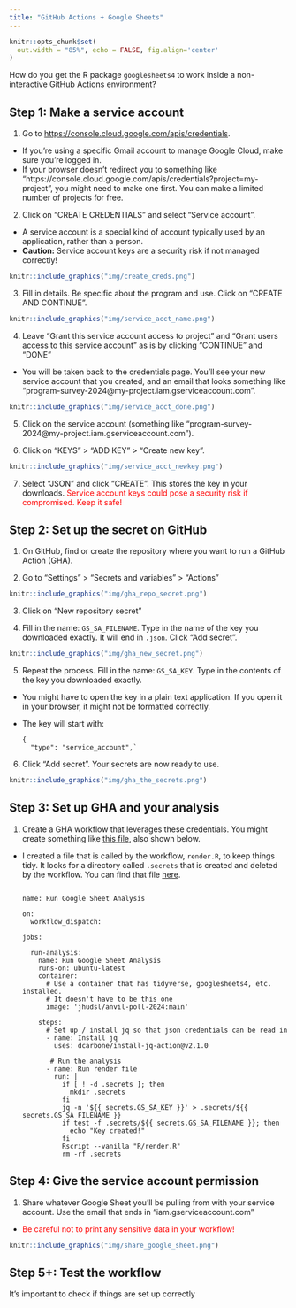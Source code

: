 ```yaml
---
title: "GitHub Actions + Google Sheets"
---
```


```r
knitr::opts_chunk$set(
  out.width = "85%", echo = FALSE, fig.align='center'
)
```

How do you get the R package `googlesheets4` to work inside a non-interactive GitHub Actions environment?

## Step 1: Make a service account

1. Go to [https://console.cloud.google.com/apis/credentials](https://console.cloud.google.com/apis/credentials). 

- If you're using a specific Gmail account to manage Google Cloud, make sure you're logged in.
- If your browser doesn't redirect you to something like "https://console.cloud.google.com/apis/credentials?project=my-project", you might need to make one first. You can make a limited number of projects for free.

2. Click on "CREATE CREDENTIALS" and select "Service account".

- A service account is a special kind of account typically used by an application, rather than a person.
- **Caution:** Service account keys are a security risk if not managed correctly!

```r
knitr::include_graphics("img/create_creds.png")
```

3. Fill in details. Be specific about the program and use. Click on "CREATE AND CONTINUE".

```r
knitr::include_graphics("img/service_acct_name.png")
```

4. Leave "Grant this service account access to project" and "Grant users access to this service account" as is by clicking "CONTINUE" and "DONE"

- You will be taken back to the credentials page. You'll see your new service account that you created, and an email that looks something like "program-survey-2024@my-project.iam.gserviceaccount.com".

```r
knitr::include_graphics("img/service_acct_done.png")
```

5. Click on the service account (something like "program-survey-2024@my-project.iam.gserviceaccount.com").

6. Click on "KEYS" > "ADD KEY" > "Create new key".

```r
knitr::include_graphics("img/service_acct_newkey.png")
```

7. Select "JSON" and click "CREATE". This stores the key in your downloads. <span style="color:red;">Service account keys could pose a security risk if compromised. Keep it safe!</span>

## Step 2: Set up the secret on GitHub

1. On GitHub, find or create the repository where you want to run a GitHub Action (GHA). 

2. Go to "Settings" > "Secrets and variables" > "Actions"

```r
knitr::include_graphics("img/gha_repo_secret.png")
```

3. Click on "New repository secret"

4. Fill in the name: `GS_SA_FILENAME`. Type in the name of the key you downloaded exactly. It will end in `.json`. Click "Add secret".

```r
knitr::include_graphics("img/gha_new_secret.png")
```

5. Repeat the process. Fill in the name: `GS_SA_KEY`. Type in the contents of the key you downloaded exactly. 

- You might have to open the key in a plain text application. If you open it in your browser, it might not be formatted correctly.
- The key will start with:

    ```
    {
      "type": "service_account",`
    ```

6. Click "Add secret". Your secrets are now ready to use.

```r
knitr::include_graphics("img/gha_the_secrets.png")
```

## Step 3: Set up GHA and your analysis

1. Create a GHA workflow that leverages these credentials. You might create something like [this file](https://github.com/avahoffman/GHA_and_googlesheets/blob/main/.github/workflows/run_analysis.yml), also shown below.

- I created a file that is called by the workflow, `render.R`, to keep things tidy. It looks for a directory called `.secrets` that is created and deleted by the workflow. You can find that file [here](https://github.com/avahoffman/GHA_and_googlesheets/blob/main/R/render.R).

    ```
    
    name: Run Google Sheet Analysis
    
    on:
      workflow_dispatch:
    
    jobs:
    
      run-analysis:
        name: Run Google Sheet Analysis
        runs-on: ubuntu-latest
        container:
          # Use a container that has tidyverse, googlesheets4, etc. installed.
          # It doesn't have to be this one
          image: 'jhudsl/anvil-poll-2024:main'
    
        steps:
          # Set up / install jq so that json credentials can be read in
          - name: Install jq
            uses: dcarbone/install-jq-action@v2.1.0
    
           # Run the analysis
          - name: Run render file
            run: |
              if [ ! -d .secrets ]; then
                mkdir .secrets
              fi
              jq -n '${{ secrets.GS_SA_KEY }}' > .secrets/${{ secrets.GS_SA_FILENAME }}
              if test -f .secrets/${{ secrets.GS_SA_FILENAME }}; then
                echo "Key created!"
              fi
              Rscript --vanilla "R/render.R"
              rm -rf .secrets
    ```

## Step 4: Give the service account permission

1. Share whatever Google Sheet you'll be pulling from with your service account. Use the email that ends in "iam.gserviceaccount.com"

- <span style="color:red;">Be careful not to print any sensitive data in your workflow!</span>

```r
knitr::include_graphics("img/share_google_sheet.png")
```

## Step 5+: Test the workflow

It's important to check if things are set up correctly
